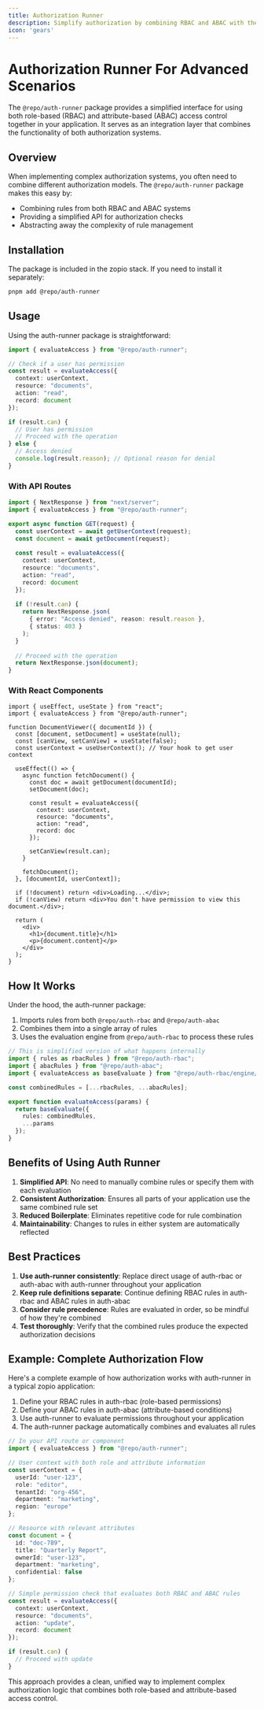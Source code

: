```yaml
---
title: Authorization Runner
description: Simplify authorization by combining RBAC and ABAC with the auth-runner package.
icon: 'gears'
---
```


# Authorization Runner For Advanced Scenarios

The `@repo/auth-runner` package provides a simplified interface for using both role-based (RBAC) and attribute-based (ABAC) access control together in your application. It serves as an integration layer that combines the functionality of both authorization systems.

## Overview

When implementing complex authorization systems, you often need to combine different authorization models. The `@repo/auth-runner` package makes this easy by:

- Combining rules from both RBAC and ABAC systems
- Providing a simplified API for authorization checks
- Abstracting away the complexity of rule management

## Installation

The package is included in the zopio stack. If you need to install it separately:

```bash
pnpm add @repo/auth-runner
```

## Usage

Using the auth-runner package is straightforward:

```typescript
import { evaluateAccess } from "@repo/auth-runner";

// Check if a user has permission
const result = evaluateAccess({
  context: userContext,
  resource: "documents",
  action: "read",
  record: document
});

if (result.can) {
  // User has permission
  // Proceed with the operation
} else {
  // Access denied
  console.log(result.reason); // Optional reason for denial
}
```

### With API Routes

```typescript
import { NextResponse } from "next/server";
import { evaluateAccess } from "@repo/auth-runner";

export async function GET(request) {
  const userContext = await getUserContext(request);
  const document = await getDocument(request);
  
  const result = evaluateAccess({
    context: userContext,
    resource: "documents",
    action: "read",
    record: document
  });
  
  if (!result.can) {
    return NextResponse.json(
      { error: "Access denied", reason: result.reason },
      { status: 403 }
    );
  }
  
  // Proceed with the operation
  return NextResponse.json(document);
}
```

### With React Components

```tsx
import { useEffect, useState } from "react";
import { evaluateAccess } from "@repo/auth-runner";

function DocumentViewer({ documentId }) {
  const [document, setDocument] = useState(null);
  const [canView, setCanView] = useState(false);
  const userContext = useUserContext(); // Your hook to get user context
  
  useEffect(() => {
    async function fetchDocument() {
      const doc = await getDocument(documentId);
      setDocument(doc);
      
      const result = evaluateAccess({
        context: userContext,
        resource: "documents",
        action: "read",
        record: doc
      });
      
      setCanView(result.can);
    }
    
    fetchDocument();
  }, [documentId, userContext]);
  
  if (!document) return <div>Loading...</div>;
  if (!canView) return <div>You don't have permission to view this document.</div>;
  
  return (
    <div>
      <h1>{document.title}</h1>
      <p>{document.content}</p>
    </div>
  );
}
```

## How It Works

Under the hood, the auth-runner package:

1. Imports rules from both `@repo/auth-rbac` and `@repo/auth-abac`
2. Combines them into a single array of rules
3. Uses the evaluation engine from `@repo/auth-rbac` to process these rules

```typescript
// This is simplified version of what happens internally
import { rules as rbacRules } from "@repo/auth-rbac";
import { abacRules } from "@repo/auth-abac";
import { evaluateAccess as baseEvaluate } from "@repo/auth-rbac/engine/evaluate";

const combinedRules = [...rbacRules, ...abacRules];

export function evaluateAccess(params) {
  return baseEvaluate({
    rules: combinedRules,
    ...params
  });
}
```

## Benefits of Using Auth Runner

1. **Simplified API**: No need to manually combine rules or specify them with each evaluation
2. **Consistent Authorization**: Ensures all parts of your application use the same combined rule set
3. **Reduced Boilerplate**: Eliminates repetitive code for rule combination
4. **Maintainability**: Changes to rules in either system are automatically reflected

## Best Practices

1. **Use auth-runner consistently**: Replace direct usage of auth-rbac or auth-abac with auth-runner throughout your application
2. **Keep rule definitions separate**: Continue defining RBAC rules in auth-rbac and ABAC rules in auth-abac
3. **Consider rule precedence**: Rules are evaluated in order, so be mindful of how they're combined
4. **Test thoroughly**: Verify that the combined rules produce the expected authorization decisions

## Example: Complete Authorization Flow

Here's a complete example of how authorization works with auth-runner in a typical zopio application:

1. Define your RBAC rules in auth-rbac (role-based permissions)
2. Define your ABAC rules in auth-abac (attribute-based conditions)
3. Use auth-runner to evaluate permissions throughout your application
4. The auth-runner package automatically combines and evaluates all rules

```typescript
// In your API route or component
import { evaluateAccess } from "@repo/auth-runner";

// User context with both role and attribute information
const userContext = {
  userId: "user-123",
  role: "editor",
  tenantId: "org-456",
  department: "marketing",
  region: "europe"
};

// Resource with relevant attributes
const document = {
  id: "doc-789",
  title: "Quarterly Report",
  ownerId: "user-123",
  department: "marketing",
  confidential: false
};

// Simple permission check that evaluates both RBAC and ABAC rules
const result = evaluateAccess({
  context: userContext,
  resource: "documents",
  action: "update",
  record: document
});

if (result.can) {
  // Proceed with update
}
```

This approach provides a clean, unified way to implement complex authorization logic that combines both role-based and attribute-based access control.
